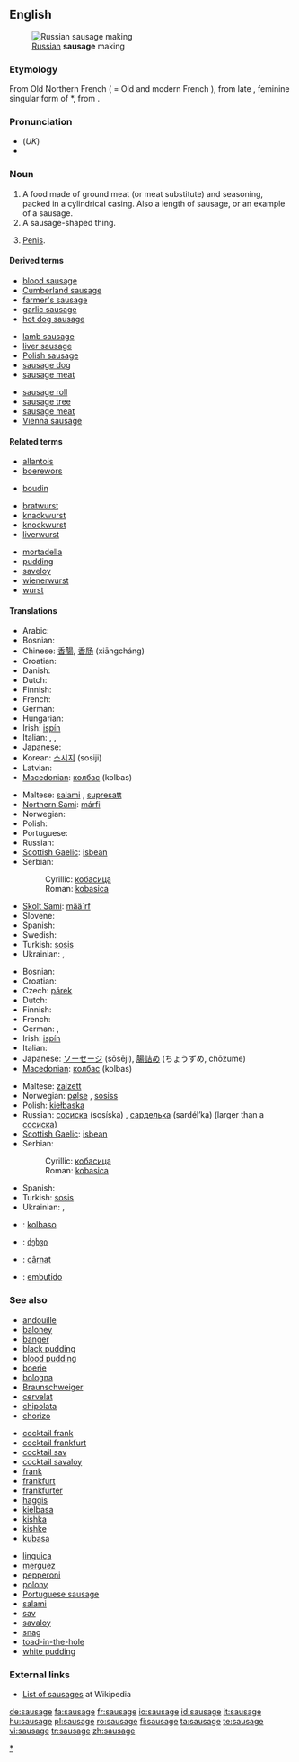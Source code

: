 {{wikipedia}}
==English==
[[Image:Russian Sausage Making.jpg|thumb|right|[[Russian]] '''sausage''' making]]

===Etymology===
From Old Northern French {{term|saussiche}} ( = Old and modern French {{term|saucisse}}), from late {{L.}} {{term|salsicia}}, feminine singular form of *{{term||salsicius}}, from {{term|salsus||salted}}.

===Pronunciation===
* (''UK'') {{IPA|/ˈsɒsɪdʒ/}}
* {{audio|en-us-sausage.ogg|Audio (US)}}

===Noun===
{{en-noun}}

# A food made of ground meat (or meat substitute) and seasoning, packed in a cylindrical casing. Also a length of sausage, or an example of a sausage.
# A sausage-shaped thing.
# {{colloquial}} [[penis|Penis]].

====Derived terms====
{{top3}}
* [[blood sausage]]
* [[Cumberland sausage]]
* [[farmer's sausage]]
* [[garlic sausage]]
* [[hot dog sausage]]
{{mid3}}
* [[lamb sausage]]
* [[liver sausage]]
* [[Polish sausage]]
* [[sausage dog]]
* [[sausage meat]]
{{mid3}}
* [[sausage roll]]
* [[sausage tree]]
* [[sausage meat]]
* [[Vienna sausage]]
{{bottom}}

====Related terms====
<!--Many of these terms probably don't belong under ====Related terms====, which should be reserved to words lexically similar. Move some under ====See also====, and some can be gotten rid of. Keene 29 Dec 2007-->
{{top3}}
* [[allantois]]
* [[boerewors]]
<!--*[[botulinum]] Why is this here-->
<!--*[[botulism]] Why is this here?-->
* [[boudin]]
{{mid3}}
<!--*[[bowel]] Why is this here-->
* [[bratwurst]]
* [[knackwurst]]
* [[knockwurst]]
* [[liverwurst]]
{{mid3}}
* [[mortadella]]
* [[pudding]]
* [[saveloy]]
* [[wienerwurst]]
* [[wurst]]
{{bottom}}

====Translations====
<!--(The following note need not apply: just give the word for a *generic* sausage in each language. English has "chipolata", "saveloy", "Cumberland sausage", etc., but the generic term is "sausage", just as the generic term is "salchicha" in Spanish.)
Translations are complicated by the many names for different types of sausages in different languages. Thus the Spanish translation for different types of sausage may be ''salchicha f, chorizo m, butifarra f'', etc.
-->

{{trans-top|for slicing}}
* Arabic: {{Arab|[[سجق]]}} {{IPAchar|(sújuk)}} {{m}}
* Bosnian: {{t-|bs|kobasica|f}}
* Chinese: [[香腸]], [[香肠]] (xiāngcháng)
* Croatian: {{t-|hr|kobasica|f}}
* Danish: {{t+|da|pølse|c}}
* Dutch: {{t+|nl|worst|m}}
* Finnish: {{t+|fi|makkara}}
* French: {{t+|fr|saucisse|f}}
* German: {{t+|de|Wurst|f}}
* Hungarian: {{t+|hu|kolbász}}
* Irish: [[ispín]] {{m}}
* Italian: {{t+|it|salame|m}}, {{t+|it|salume|m}}, {{t+|it|insaccato|m}}
* Japanese: {{t-|ja|ソーセージ|tr=sōsēji|sc=Jpan}}
* Korean: [[소시지]] (sosiji)
* Latvian: {{t-|lv|desa|f|xs=Latvian}}
* [[Macedonian]]: [[колбас]] (kolbas) {{m}}
{{trans-mid}}
* Maltese: [[salami]] {{m}}, [[supresatt]] {{m}}
* [[Northern Sami]]: [[márfi]]
* Norwegian: {{t-|no|pølse|c}}
* Polish: {{t+|pl|kiełbasa|f}}
* Portuguese: {{t+|pt|salsicha|f}}
* Russian: {{t+|ru|колбаса|f|tr=kolbasá|sc=Cyrl}}
* [[Scottish Gaelic]]: [[isbean]] {{m}}
* Serbian:
*: Cyrillic: [[кобасица#Serbian|кобасица]] {{f}}
*: Roman: [[kobasica#Serbian|kobasica]] {{f}}
* [[Skolt Sami]]: [[mää´rf]]
* Slovene: {{t+|sl|klobasa|f}}
* Spanish: {{t+|es|salchicha|f}}
* Swedish: {{t+|sv|korv|c}}
* Turkish: [[sosis]]
* Ukrainian: {{t+|uk|ковбаса|tr=kovbasá|sc=Cyrl|xs=Ukrainian}}, {{t|uk|сосиска|tr=sosýska|sc=Cyrl|xs=Ukrainian}}
{{trans-bottom}}

{{trans-top|small, uncooked}}
* Bosnian: {{t-|bs|kobasica|f}}
* Croatian: {{t-|hr|kobasica|f}}
* Czech: [[párek]] {{m}}
* Dutch: {{t+|nl|worst|m}}
* Finnish: {{t+|fi|makkara}}
* French: {{t+|fr|saucisson|m}}
* German: {{t+|de|Würstchen|n}}, {{t+|de|Wurst|f}}
* Irish: [[ispín]] {{m}}
* Italian: {{t+|it|salsiccia|f}}
* Japanese: [[ソーセージ]] (sōsēji), [[腸詰め]] (ちょうずめ, chōzume)
* [[Macedonian]]: [[колбас]] (kolbas) {{m}}
{{trans-mid}}
* Maltese: [[zalzett]] {{m}}
* Norwegian: [[pølse]] {{c}}, [[sosiss]] {{m}}
* Polish: [[kiełbaska]] {{f}}
* Russian: [[сосиска]] (sosíska) {{f}}, [[сарделька]] (sardél’ka) {{f}} (larger than a [[сосиска]])
* [[Scottish Gaelic]]: [[isbean]] {{m}}
* Serbian:
*: Cyrillic: [[кобасица#Serbian|кобасица]] {{f}}
*: Roman: [[kobasica#Serbian|kobasica]] {{f}}
* Spanish: {{t+|es|salchicha|f}}
* Turkish: [[sosis]]
* Ukrainian: {{t+|uk|ковбаса|tr=kovbasá|sc=Cyrl|xs=Ukrainian}}, {{t|uk|сосиска|tr=sosýska|sc=Cyrl|xs=Ukrainian}}
{{trans-bottom}}

{{checktrans-top}}
<!--Remove this section once all of the translations below have been moved into the tables above.-->
* {{ttbc|Esperanto}}: [[kolbaso]]
* {{ttbc|Georgian}}: [[ძეხვი]]
* {{ttbc|Romanian}}: [[cârnat]] {{m}}
* {{ttbc|Spanish}}: [[embutido]] {{m}}
{{checktrans-bottom}}

===See also===
{{top3}}
* [[andouille]]
* [[baloney]]
* [[banger]]
* [[black pudding]]
* [[blood pudding]]
* [[boerie]]
* [[bologna]]
* [[Braunschweiger]]
* [[cervelat]]
* [[chipolata]]
* [[chorizo]]
{{mid3}}
* [[cocktail frank]]
* [[cocktail frankfurt]]
* [[cocktail sav]]
* [[cocktail savaloy]]
* [[frank]]
* [[frankfurt]]
* [[frankfurter]]
* [[haggis]]
* [[kielbasa]]
* [[kishka]]
* [[kishke]]
* [[kubasa]]
{{mid3}}
* [[linguica]]
* [[merguez]]
* [[pepperoni]]
* [[polony]]
* [[Portuguese sausage]]
* [[salami]]
* [[sav]]
* [[savaloy]]
* [[snag]]
* [[toad-in-the-hole]]
* [[white pudding]]
{{bottom}}

===External links===
* [[w:Category:Sausages|List of sausages]] at Wikipedia

[[Category:Sausages|*]]

[[de:sausage]]
[[fa:sausage]]
[[fr:sausage]]
[[io:sausage]]
[[id:sausage]]
[[it:sausage]]
[[hu:sausage]]
[[pl:sausage]]
[[ro:sausage]]
[[fi:sausage]]
[[ta:sausage]]
[[te:sausage]]
[[vi:sausage]]
[[tr:sausage]]
[[zh:sausage]]